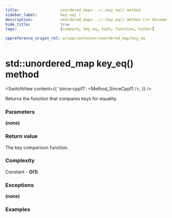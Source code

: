 ```yaml
---
title:					unordered_map<...>::key_eq() method
sidebar_label:			key_eq( )
description:			unordered_map<...>::key_eq() method C++ documentation
hide_title:				true
tags:					[compare, key_eq, hash, function, hasher]

cppreference_origin_rel: w/cpp/container/unordered_map/key_eq
---
```



<!----------------- Codes ---------------------->

<!-- key_eq() -->

# std::unordered_map key_eq() method

<SwitchView content={{
	'since-cpp11': <Method_SinceCpp11 />,
}} />

Returns the function that compares keys for equality.

### Parameters

**(none)**

### Return value

The key comparison function.

### Complexity

Constant - **O(1)**.

### Exceptions

**(none)**

### Examples

<ImproveSection />
